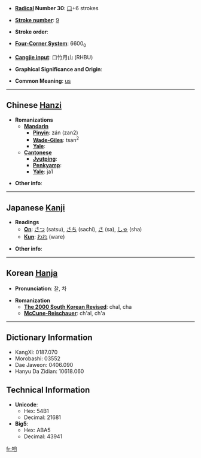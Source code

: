 * '''[[Wiktionary:Chinese radical index| Radical]] Number 30''': [[Wiktionary:Chinese radical index 口|口]]+6 strokes

* '''[[Wiktionary:Chinese total strokes index|Stroke number]]''': [[Wiktionary:Chinese total strokes index 9|9]]

* '''Stroke order''': 

* '''[[Wiktionary:Chinese four corner index|Four-Corner System]]''': 6600<sub>0</sub>

* '''[[Wiktionary:Chinese Cangjie index|Cangjie input]]''': 口竹月山 (RHBU)

* '''Graphical Significance and Origin''': 

* '''Common Meaning''': [[us]]

----

== Chinese [[Hanzi]] ==

* '''Romanizations'''
** '''[[Mandarin]]'''
*** '''[[Pinyin]]''': zán (zan2)
*** '''[[Wade-Giles]]''': tsan<sup>2</sup>
*** '''[[Yale]]''': 
** '''[[Cantonese]]'''
*** '''[[Jyutping]]''':
*** '''[[Penkyamp]]''': 
*** '''[[Yale]]''': ja1

* '''Other info''': 

----

== Japanese [[Kanji]] ==

* '''Readings'''
** '''[[On]]''': [[さつ]] (satsu), [[さち]] (sachi), [[さ]] (sa), [[しゃ]] (sha)
** '''[[Kun]]''': [[われ]] (ware)

* '''Other info''':  

----

== Korean [[Hanja]] ==

* '''Pronunciation''': 찰, 차

* '''Romanization'''
** '''[[The 2000 South Korean Revised Romanization|The 2000 South Korean Revised]]''': chal, cha
** '''[[McCune-Reischauer]]''': ch'al, ch'a

----

== Dictionary Information ==

* KangXi: 0187.070
* Morobashi: 03552
* Dae Jaweon: 0406.090
* Hanyu Da Zidian: 10618.060

== Technical Information ==

* '''Unicode''':
** Hex: 54B1
** Decimal: 21681
* '''Big5''':
** Hex: ABA5
** Decimal: 43941

[[fr:咱]]